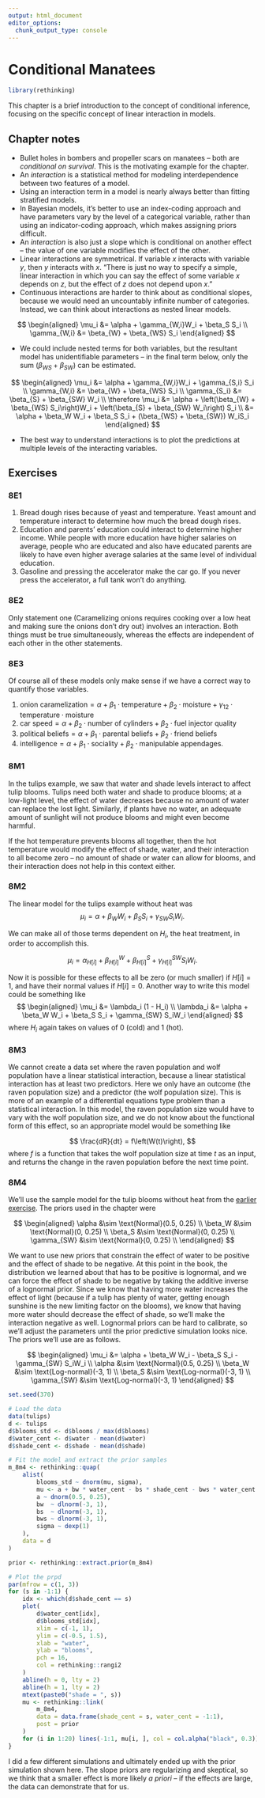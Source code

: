 ```yaml
---
output: html_document
editor_options: 
  chunk_output_type: console
---
```


# Conditional Manatees

```r
library(rethinking)
```

This chapter is a brief introduction to the concept of conditional inference,
focusing on the specific concept of linear interaction in models.

## Chapter notes

* Bullet holes in bombers and propeller scars on manatees -- both are
*conditional on survival*. This is the motivating example for the chapter.
* An *interaction* is a statistical method for modeling interdependence
between two features of a model.
* Using an interaction term in a model is nearly always better than fitting
stratified models.
* In Bayesian models, it's better to use an index-coding approach and have
parameters vary by the level of a categorical variable, rather than using
an indicator-coding approach, which makes assigning priors difficult.
* An *interaction* is also just a slope which is conditional on another
effect -- the value of one variable modifies the effect of the other.
* Linear interactions are symmetrical. If variable $x$ interacts with
variable $y$, then $y$ interacts with $x$. "There is just no way to specify
a simple, linear interaction in which you can say the effect of some
variable $x$ depends on $z$, but the effect of $z$ does not depend upon $x$."
* Continuous interactions are harder to think about as conditional slopes,
because we would need an uncountably infinite number of categories. Instead,
we can think about interactions as nested linear models.

$$
\begin{aligned}
\mu_i &= \alpha + \gamma_{W,i}W_i + \beta_S S_i \\
\gamma_{W,i} &= \beta_{W} + \beta_{WS} S_i
\end{aligned}
$$

* We could include nested terms for both variables, but the resultant
model has unidentifiable parameters -- in the final term below, only the
sum $(\beta_{WS} + \beta_{SW})$ can be estimated.

$$
\begin{aligned}
\mu_i &= \alpha + \gamma_{W,i}W_i + \gamma_{S,i} S_i \\
\gamma_{W,i} &= \beta_{W} + \beta_{WS} S_i \\
\gamma_{S_i} &= \beta_{S} + \beta_{SW} W_i \\
\therefore \mu_i &= \alpha + \left(\beta_{W} + \beta_{WS} S_i\right)W_i + \left(\beta_{S} + \beta_{SW} W_i\right) S_i \\
&= \alpha + \beta_W W_i + \beta_S S_i + (\beta_{WS} + \beta_{SW}) W_iS_i
\end{aligned}
$$

* The best way to understand interactions is to plot the predictions at multiple
levels of the interacting variables.

## Exercises

### 8E1

(1) Bread dough rises because of yeast and temperature. Yeast amount and
temperature interact to determine how much the bread dough rises.
(2) Education and parents' education could interact to determine higher
income. While people with more education have higher salaries on average,
people who are educated and also have educated parents are likely to have
even higher average salaries at the same level of individual education.
(3) Gasoline and pressing the accelerator make the car go. If you never press
the accelerator, a full tank won't do anything.

### 8E2

Only statement one (Caramelizing onions requires cooking over a low heat and
making sure the onions don't dry out) involves an interaction. Both things
must be true simultaneously, whereas the effects are independent of each
other in the other statements.

### 8E3

Of course all of these models only make sense if we have a correct way to
quantify those variables.

(1) $\text{onion caramelization} = \alpha + \beta_1 \cdot \text{temperature} + \beta_2 \cdot \text{moisture} + \gamma_{12} \cdot \text{temperature} \cdot \text{moisture}$
(2) $\text{car speed} = \alpha + \beta_2 \cdot \text{number of cylinders} + \beta_2 \cdot \text{fuel injector quality}$
(3) $\text{political beliefs} = \alpha + \beta_1 \cdot \text{parental beliefs} + \beta_2 \cdot \text{friend beliefs}$
(4) $\text{intelligence} = \alpha + \beta_1 \cdot \text{sociality} + \beta_2 \cdot \text{manipulable appendages}.$

### 8M1

In the tulips example, we saw that water and shade levels interact to affect
tulip blooms. Tulips need both water and shade to produce blooms; at a low-light
level, the effect of water decreases because no amount of water can replace
the lost light. Similarly, if plants have no water, an adequate amount of
sunlight will not produce blooms and might even become harmful.

If the hot temperature prevents blooms all together, then the hot temperature
would modify the effect of shade, water, and their interaction to all become
zero -- no amount of shade or water can allow for blooms, and their interaction
does not help in this context either.

### 8M2

The linear model for the tulips example without heat was
$$
\mu_i = \alpha + \beta_W W_i + \beta_S S_i + \gamma_{SW} S_iW_i.
$$

We can make all of those terms dependent on $H_i$, the heat treatment, in order
to accomplish this.

$$
\mu_i = \alpha_{H[i]} + \beta^{W}_{H[i]} + \beta^S_{H[i]} + \gamma^{SW}_{H[i]} S_iW_i.
$$

Now it is possible for these effects to all be zero (or much smaller)
if $H[i] = 1$, and have
their normal values if $H[i] = 0$. Another way to write this model could
be something like
$$
\begin{aligned}
\mu_i &= \lambda_i (1 - H_i) \\
\lambda_i &= \alpha + \beta_W W_i + \beta_S S_i + \gamma_{SW} S_iW_i
\end{aligned}
$$
where $H_i$ again takes on values of $0$ (cold) and $1$ (hot).

### 8M3

We cannot create a data set where the raven population and wolf population
have a linear statistical interaction, because a linear statistical
interaction has at least two predictors. Here we only have an outcome
(the raven population size) and a predictor (the wolf population size). This is
more of an example of a differential equations type problem than a statistical
interaction. In this model, the raven population size would have to vary
with the wolf population size, and we do not know about the functional
form of this effect, so an appropriate model would be something like

$$
\frac{dR}{dt} = f\left(W(t)\right),
$$
where $f$ is a function that takes the wolf population size at time $t$ as an
input, and returns the change in the raven population before the next
time point.

### 8M4

We'll use the sample model for the tulip blooms without heat from the
[earlier exercise](###8M2). The priors used in the chapter were

$$
\begin{aligned}
\alpha &\sim \text{Normal}(0.5, 0.25) \\
\beta_W &\sim \text{Normal}(0, 0.25) \\
\beta_S &\sim \text{Normal}(0, 0.25) \\
\gamma_{SW} &\sim \text{Normal}(0, 0.25) \\
\end{aligned}
$$

We want to use new priors that constrain the effect of water to be positive and
the effect of shade to be negative. At this point in the book, the
distribution we learned about that has to be positive is lognormal, and
we can force the effect of shade to be negative by taking the additive inverse
of a lognormal prior. Since we know that having more water increases the effect
of light (because if a tulip has plenty of water, getting enough sunshine is
the new limiting factor on the blooms), we know that having more water should
decrease the effect of shade, so we'll make the interaction negative as well.
Lognormal priors can be hard to calibrate, so we'll adjust the parameters
until the prior predictive simulation looks nice. The priors we'll use are
as follows.

$$
\begin{aligned}
\mu_i &= \alpha + \beta_W W_i - \beta_S S_i - \gamma_{SW} S_iW_i \\
\alpha &\sim \text{Normal}(0.5, 0.25) \\
\beta_W &\sim \text{Log-normal}(-3, 1) \\
\beta_S &\sim \text{Log-normal}(-3, 1) \\
\gamma_{SW} &\sim \text{Log-normal}(-3, 1)
\end{aligned}
$$

```r
set.seed(370)

# Load the data
data(tulips)
d <- tulips
d$blooms_std <- d$blooms / max(d$blooms)
d$water_cent <- d$water - mean(d$water)
d$shade_cent <- d$shade - mean(d$shade)

# Fit the model and extract the prior samples
m_8m4 <- rethinking::quap(
	alist(
		blooms_std ~ dnorm(mu, sigma),
		mu <- a + bw * water_cent - bs * shade_cent - bws * water_cent * shade_cent,
		a ~ dnorm(0.5, 0.25),
		bw  ~ dlnorm(-3, 1),
		bs  ~ dlnorm(-3, 1),
		bws ~ dlnorm(-3, 1),
		sigma ~ dexp(1)
	),
	data = d
)

prior <- rethinking::extract.prior(m_8m4)

# Plot the prpd
par(mfrow = c(1, 3))
for (s in -1:1) {
	idx <- which(d$shade_cent == s)
	plot(
		d$water_cent[idx],
		d$blooms_std[idx],
		xlim = c(-1, 1),
		ylim = c(-0.5, 1.5),
		xlab = "water",
		ylab = "blooms",
		pch = 16,
		col = rethinking::rangi2
	)
	abline(h = 0, lty = 2)
	abline(h = 1, lty = 2)
	mtext(paste0("shade = ", s))
	mu <- rethinking::link(
		m_8m4,
		data = data.frame(shade_cent = s, water_cent = -1:1),
		post = prior
	)
	for (i in 1:20) lines(-1:1, mu[i, ], col = col.alpha("black", 0.3))
}
```

I did a few different simulations and ultimately ended up with the prior
simulation shown here. The slope priors are regularizing and skeptical,
so we think that a smaller effect is more likely *a priori* -- if the effects
are large, the data can demonstrate that for us.


<!-- END OF FILE -->
